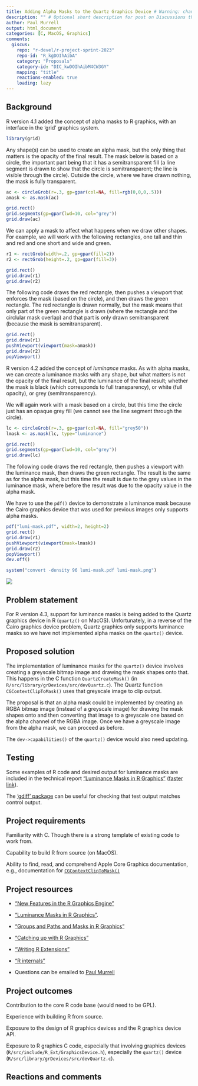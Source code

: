 ```yaml
---
title: Adding Alpha Masks to the Quartz Graphics Device # Warning: changing the title may create a new Discussions thread!
description: "" # Optional short description for post on Discussions thread
author: Paul Murrell
output: html_document
categories: [C, MacOS, Graphics]
comments:
  giscus: 
    repo: "r-devel/r-project-sprint-2023"
    repo-id: "R_kgDOIhAibA"
    category: "Proposals"
    category-id: "DIC_kwDOIhAibM4CW3GY"
    mapping: "title"
    reactions-enabled: true
    loading: lazy
---
```


## Background

R version 4.1 added the concept of alpha masks to R graphics, with an interface in the 'grid' graphics system.

```r
library(grid)
```

Any shape(s) can be used to create an alpha mask, but the only thing that matters is the opacity of the final result. The mask below is based on a circle, the important part being that it has a semitransparent fill (a line segment is drawn to show that the circle is semitransparent; the line is visible through the circle). Outside the circle, where we have drawn nothing, the mask is fully transparent.

```r
ac <- circleGrob(r=.3, gp=gpar(col=NA, fill=rgb(0,0,0,.5)))
amask <- as.mask(ac)
```

```r
grid.rect()
grid.segments(gp=gpar(lwd=10, col="grey"))
grid.draw(ac)
```

We can apply a mask to affect what happens when we draw other shapes. For example, we will work with the following rectangles, one tall and thin and red and one short and wide and green.

```r
r1 <- rectGrob(width=.2, gp=gpar(fill=2))
r2 <- rectGrob(height=.2, gp=gpar(fill=3))
```

```r
grid.rect()
grid.draw(r1)
grid.draw(r2)
```

The following code draws the red rectangle, then pushes a viewport that enforces the mask (based on the circle), and then draws the green rectangle. The red rectangle is drawn normally, but the mask means that only part of the green rectangle is drawn (where the rectangle and the circlular mask overlap) and that part is only drawn semitransparent (because the mask is semitransparent).

```r
grid.rect()
grid.draw(r1)
pushViewport(viewport(mask=amask))
grid.draw(r2)
popViewport()
```

R version 4.2 added the concept of *luminance* masks. As with alpha masks, we can create a luminance masks with any shape, but what matters is not the opacity of the final result, but the luminance of the final result; whether the mask is black (which corresponds to full transparency), or white (full opacity), or grey (semitransparency).

We will again work with a mask based on a circle, but this time the circle just has an opaque grey fill (we cannot see the line segment through the circle).

```r
lc <- circleGrob(r=.3, gp=gpar(col=NA, fill="grey50"))
lmask <- as.mask(lc, type="luminance")
```

```r
grid.rect()
grid.segments(gp=gpar(lwd=10, col="grey"))
grid.draw(lc)
```

The following code draws the red rectangle, then pushes a viewport with the luminance mask, then draws the green rectangle. The result is the same as for the alpha mask, but this time the result is due to the grey values in the luminance mask, where before the result was due to the opacity value in the alpha mask.

We have to use the `pdf()` device to demonstrate a luminance mask because the Cairo graphics device that was used for previous images only supports alpha masks.

```r
pdf("lumi-mask.pdf", width=2, height=2)
grid.rect()
grid.draw(r1)
pushViewport(viewport(mask=lmask))
grid.draw(r2)
popViewport()
dev.off()
```

```r
system("convert -density 96 lumi-mask.pdf lumi-mask.png")
```

![](lumi-mask.png)

## Problem statement

For R version 4.3, support for luminance masks is being added to the Quartz graphics device in R (`quartz()` on MacOS). Unfortunately, in a reverse of the Cairo graphics device problem, Quartz graphics only supports luminance masks so we have not implemented alpha masks on the `quartz()` device.

## Proposed solution

The implementation of luminance masks for the `quartz()` device involves creating a greyscale bitmap image and drawing the mask shapes onto that. This happens in the C function `QuartzCreateMask()` (in `R/src/library/grDevices/src/devQuartz.c`). The Quartz function `CGContextClipToMask()` uses that greyscale image to clip output.

The proposal is that an alpha mask could be implemented by creating an RGBA bitmap image (instead of a greyscale image) for drawing the mask shapes onto and then converting that image to a greyscale one based on the alpha channel of the RGBA image. Once we have a greyscale image from the alpha mask, we can proceed as before.

The `dev->capabilities()` of the `quartz()` device would also need updating.

## Testing

Some examples of R code and desired output for luminance masks are included in the technical report ["Luminance Masks in R Graphics"](https://stattech.wordpress.fos.auckland.ac.nz/2021/12/01/2021-04-luminance-masks-in-r-graphics/) ([faster link](https://protect-au.mimecast.com/s/SkAFCq71EMFpz5z7fZ37by?domain=stat.auckland.ac.nz)).

The ['gdiff' package](https://cran.rstudio.com/web/packages/gdiff/) can be useful for checking that test output matches control output.

## Project requirements

Familiarity with C. Though there is a strong template of existing code to work from.

Capability to build R from source (on MacOS).

Ability to find, read, and comprehend Apple Core Graphics documentation, e.g., documentation for [`CGContextClipToMask()`](https://developer.apple.com/documentation/coregraphics/1456497-cgcontextcliptomask)

## Project resources

-   ["New Features in the R Graphics Engine"](https://developer.r-project.org/Blog/public/2020/07/15/new-features-in-the-r-graphics-engine/)

-   ["Luminance Masks in R Graphics"](https://stattech.wordpress.fos.auckland.ac.nz/2021/12/01/2021-04-luminance-masks-in-r-graphics/).

-   ["Groups and Paths and Masks in R Graphics"](https://developer.r-project.org/Blog/public/2021/12/06/groups-and-paths-and-masks-in-r-graphics/index.html)

-   ["Catching up with R Graphics"](https://stattech.wordpress.fos.auckland.ac.nz/2020/07/14/2020-04-catching-up-with-r-graphics/)

-   ["Writing R Extensions"](https://cran.r-project.org/doc/manuals/r-devel/R-exts.html)

-   ["R internals"](https://cran.r-project.org/doc/manuals/r-devel/R-ints.html)

-   Questions can be emailed to [Paul Murrell](mailto:paul@stat.auckland.ac.nz)

## Project outcomes

Contribution to the core R code base (would need to be GPL).

Experience with building R from source.

Exposure to the design of R graphics devices and the R graphics device API.

Exposure to R graphics C code, especially that involving graphics devices (`R/src/include/R_Ext/GraphicsDevice.h`), especially the `quartz()` device (`R/src/library/grDevices/src/devQuartz.c`).

## Reactions and comments

```{=html}
<!-- 
Please leave the Reactions and comments section
- a Giscus comment box will be automatically added here 
-->
```
